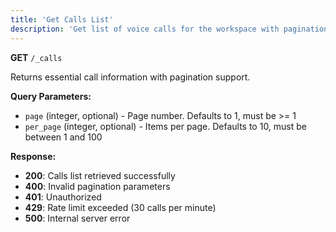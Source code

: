 ```yaml
---
title: 'Get Calls List'
description: 'Get list of voice calls for the workspace with pagination support'
---
```


**GET** `/_calls`

Returns essential call information with pagination support.

**Query Parameters:**
- `page` (integer, optional) - Page number. Defaults to 1, must be >= 1
- `per_page` (integer, optional) - Items per page. Defaults to 10, must be between 1 and 100

**Response:**
- **200**: Calls list retrieved successfully
- **400**: Invalid pagination parameters
- **401**: Unauthorized
- **429**: Rate limit exceeded (30 calls per minute)
- **500**: Internal server error
